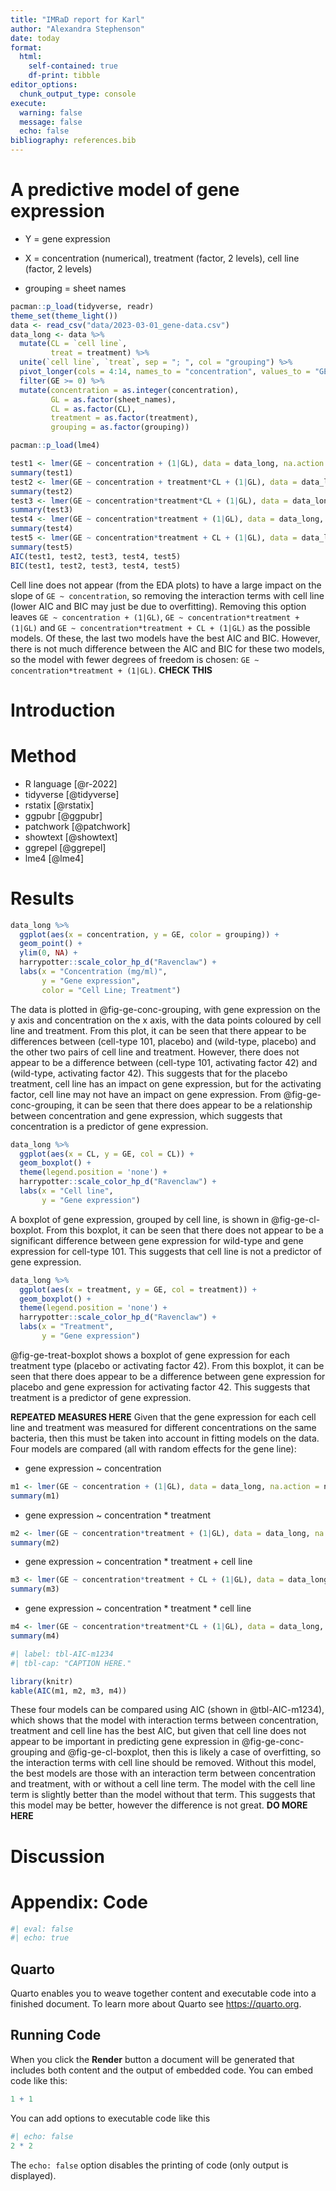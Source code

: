 ```yaml
---
title: "IMRaD report for Karl"
author: "Alexandra Stephenson"
date: today
format: 
  html:
    self-contained: true
    df-print: tibble
editor_options:
  chunk_output_type: console
execute:
  warning: false
  message: false
  echo: false
bibliography: references.bib
---
```


# A predictive model of gene expression

-   Y = gene expression

-   X = concentration (numerical), treatment (factor, 2 levels), cell line (factor, 2 levels)

-   grouping = sheet names

```r
pacman::p_load(tidyverse, readr)
theme_set(theme_light())
data <- read_csv("data/2023-03-01_gene-data.csv")
data_long <- data %>%
  mutate(CL = `cell line`,
         treat = treatment) %>%
  unite(`cell line`, `treat`, sep = "; ", col = "grouping") %>%
  pivot_longer(cols = 4:14, names_to = "concentration", values_to = "GE") %>%
  filter(GE >= 0) %>%
  mutate(concentration = as.integer(concentration),
         GL = as.factor(sheet_names),
         CL = as.factor(CL),
         treatment = as.factor(treatment),
         grouping = as.factor(grouping))
```

```r
pacman::p_load(lme4)
```

```r
test1 <- lmer(GE ~ concentration + (1|GL), data = data_long, na.action = na.omit)
summary(test1)
test2 <- lmer(GE ~ concentration + treatment*CL + (1|GL), data = data_long, na.action = na.omit)
summary(test2)
test3 <- lmer(GE ~ concentration*treatment*CL + (1|GL), data = data_long, na.action = na.omit)
summary(test3)
test4 <- lmer(GE ~ concentration*treatment + (1|GL), data = data_long, na.action = na.omit)
summary(test4)
test5 <- lmer(GE ~ concentration*treatment + CL + (1|GL), data = data_long, na.action = na.omit)
summary(test5)
AIC(test1, test2, test3, test4, test5)
BIC(test1, test2, test3, test4, test5)
```

Cell line does not appear (from the EDA plots) to have a large impact on the slope of `GE ~ concentration`, so removing the interaction terms with cell line (lower AIC and BIC may just be due to overfitting). Removing this option leaves `GE ~ concentration + (1|GL)`, `GE ~ concentration*treatment + (1|GL)` and `GE ~ concentration*treatment + CL + (1|GL)` as the possible models. Of these, the last two models have the best AIC and BIC. However, there is not much difference between the AIC and BIC for these two models, so the model with fewer degrees of freedom is chosen: `GE ~ concentration*treatment + (1|GL)`. **CHECK THIS**

# Introduction

# Method

-   R language [@r-2022]
-   tidyverse [@tidyverse]
-   rstatix [@rstatix]
-   ggpubr [@ggpubr]
-   patchwork [@patchwork]
-   showtext [@showtext]
-   ggrepel [@ggrepel]
-   lme4 [@lme4]

# Results

```r
data_long %>%
  ggplot(aes(x = concentration, y = GE, color = grouping)) +
  geom_point() +
  ylim(0, NA) +
  harrypotter::scale_color_hp_d("Ravenclaw") +
  labs(x = "Concentration (mg/ml)",
       y = "Gene expression",
       color = "Cell Line; Treatment")
```

The data is plotted in @fig-ge-conc-grouping, with gene expression on the y axis and concentration on the x axis, with the data points coloured by cell line and treatment. From this plot, it can be seen that there appear to be differences between (cell-type 101, placebo) and (wild-type, placebo) and the other two pairs of cell line and treatment. However, there does not appear to be a difference between (cell-type 101, activating factor 42) and (wild-type, activating factor 42). This suggests that for the placebo treatment, cell line has an impact on gene expression, but for the activating factor, cell line may not have an impact on gene expression. From @fig-ge-conc-grouping, it can be seen that there does appear to be a relationship between concentration and gene expression, which suggests that concentration is a predictor of gene expression.

```r
data_long %>%
  ggplot(aes(x = CL, y = GE, col = CL)) +
  geom_boxplot() +
  theme(legend.position = 'none') +
  harrypotter::scale_color_hp_d("Ravenclaw") +
  labs(x = "Cell line",
       y = "Gene expression")
```

A boxplot of gene expression, grouped by cell line, is shown in @fig-ge-cl-boxplot. From this boxplot, it can be seen that there does not appear to be a significant difference between gene expression for wild-type and gene expression for cell-type 101. This suggests that cell line is not a predictor of gene expression.

```r
data_long %>%
  ggplot(aes(x = treatment, y = GE, col = treatment)) +
  geom_boxplot() +
  theme(legend.position = 'none') +
  harrypotter::scale_color_hp_d("Ravenclaw") +
  labs(x = "Treatment",
       y = "Gene expression")
```

@fig-ge-treat-boxplot shows a boxplot of gene expression for each treatment type (placebo or activating factor 42). From this boxplot, it can be seen that there does appear to be a difference between gene expression for placebo and gene expression for activating factor 42. This suggests that treatment is a predictor of gene expression.

**REPEATED MEASURES HERE**
Given that the gene expression for each cell line and treatment was measured for different concentrations on the same bacteria, then this must be taken into account in fitting models on the data. Four models are compared (all with random effects for the gene line):

-   gene expression ~ concentration
```r
m1 <- lmer(GE ~ concentration + (1|GL), data = data_long, na.action = na.omit)
summary(m1)
```

-   gene expression ~ concentration * treatment
```r
m2 <- lmer(GE ~ concentration*treatment + (1|GL), data = data_long, na.action = na.omit)
summary(m2)
```

-   gene expression ~ concentration * treatment + cell line
```r
m3 <- lmer(GE ~ concentration*treatment + CL + (1|GL), data = data_long, na.action = na.omit)
summary(m3)
```

-   gene expression ~ concentration * treatment * cell line
```r
m4 <- lmer(GE ~ concentration*treatment*CL + (1|GL), data = data_long, na.action = na.omit)
summary(m4)
```

```r
#| label: tbl-AIC-m1234
#| tbl-cap: "CAPTION HERE."

library(knitr)
kable(AIC(m1, m2, m3, m4))
```
These four models can be compared using AIC (shown in @tbl-AIC-m1234), which shows that the model with interaction terms between concentration, treatment and cell line has the best AIC, but given that cell line does not appear to be important in predicting gene expression in @fig-ge-conc-grouping and @fig-ge-cl-boxplot, then this is likely a case of overfitting, so the interaction terms with cell line should be removed. Without this model, the best models are those with an interaction term between concentration and treatment, with or without a cell line term. The model with the cell line term is slightly better than the model without that term. This suggests that this model may be better, however the difference is not great. **DO MORE HERE**





# Discussion

# Appendix: Code

```r
#| eval: false
#| echo: true
```

## Quarto

Quarto enables you to weave together content and executable code into a finished document. To learn more about Quarto see <https://quarto.org>.

## Running Code

When you click the **Render** button a document will be generated that includes both content and the output of embedded code. You can embed code like this:

```r
1 + 1
```

You can add options to executable code like this

```r
#| echo: false
2 * 2
```

The `echo: false` option disables the printing of code (only output is displayed).
